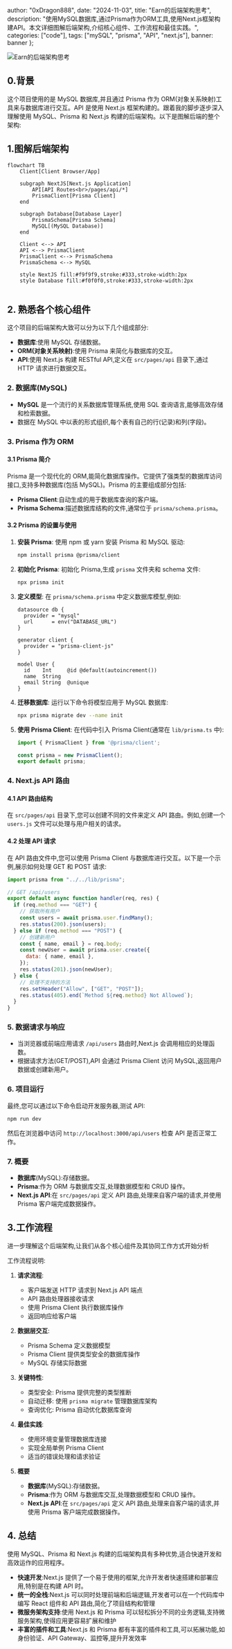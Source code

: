 
  author: "0xDragon888",
  date: "2024-11-03",
  title: "Earn的后端架构思考",
  description: "使用MySQL数据库,通过Prisma作为ORM工具,使用Next.js框架构建API。本文详细图解后端架构,介绍核心组件、工作流程和最佳实践。",
  categories: ["code"],
  tags: ["mySQL", "prisma", "API", "next.js"],
  banner: banner
};


<Image
  src={banner}
  alt="Earn的后端架构思考"
  className="max-h-96 aspect-video object-cover"
/>

## 0.背景

这个项目使用的是 MySQL 数据库,并且通过 Prisma 作为 ORM(对象关系映射)工具来与数据库进行交互。API 是使用 Next.js 框架构建的。跟着我的脚步逐步深入理解使用 MySQL、Prisma 和 Next.js 构建的后端架构。以下是图解后端的整个架构:

## 1.图解后端架构

```mermaid
flowchart TB
    Client[Client Browser/App]

    subgraph NextJS[Next.js Application]
        API[API Routes<br>/pages/api/*]
        PrismaClient[Prisma Client]
    end

    subgraph Database[Database Layer]
        PrismaSchema[Prisma Schema]
        MySQL[(MySQL Database)]
    end

    Client <--> API
    API <--> PrismaClient
    PrismaClient <--> PrismaSchema
    PrismaSchema <--> MySQL

    style NextJS fill:#f9f9f9,stroke:#333,stroke-width:2px
    style Database fill:#f0f0f0,stroke:#333,stroke-width:2px


```

##  2. 熟悉各个核心组件

这个项目的后端架构大致可以分为以下几个组成部分:

- **数据库**:使用 MySQL 存储数据。
- **ORM(对象关系映射)**:使用 Prisma 来简化与数据库的交互。
- **API**:使用 Next.js 构建 RESTful API,定义在 `src/pages/api` 目录下,通过 HTTP 请求进行数据交互。

### 2. 数据库(MySQL)

- **MySQL** 是一个流行的关系数据库管理系统,使用 SQL 查询语言,能够高效存储和检索数据。
- 数据在 MySQL 中以表的形式组织,每个表有自己的行(记录)和列(字段)。

### 3. Prisma 作为 ORM

#### 3.1 Prisma 简介
Prisma 是一个现代化的 ORM,能简化数据库操作。它提供了强类型的数据库访问接口,支持多种数据库(包括 MySQL)。Prisma 的主要组成部分包括:

- **Prisma Client**:自动生成的用于数据库查询的客户端。
- **Prisma Schema**:描述数据库结构的文件,通常位于 `prisma/schema.prisma`。

#### 3.2 Prisma 的设置与使用
1. **安装 Prisma**:
   使用 npm 或 yarn 安装 Prisma 和 MySQL 驱动:
   ```bash
   npm install prisma @prisma/client
   ```

2. **初始化 Prisma**:
   初始化 Prisma,生成 `prisma` 文件夹和 schema 文件:
   ```bash
   npx prisma init
   ```

3. **定义模型**:
   在 `prisma/schema.prisma` 中定义数据库模型,例如:
   ```prisma
   datasource db {
     provider = "mysql"
     url      = env("DATABASE_URL")
   }

   generator client {
     provider = "prisma-client-js"
   }

   model User {
     id    Int     @id @default(autoincrement())
     name  String
     email String  @unique
   }
   ```

4. **迁移数据库**:
   运行以下命令将模型应用于 MySQL 数据库:
   ```bash
   npx prisma migrate dev --name init
   ```

5. **使用 Prisma Client**:
   在代码中引入 Prisma Client(通常在 `lib/prisma.ts` 中):
   ```javascript
   import { PrismaClient } from '@prisma/client';

   const prisma = new PrismaClient();
   export default prisma;
   ```

### 4. Next.js API 路由

#### 4.1 API 路由结构
在 `src/pages/api` 目录下,您可以创建不同的文件来定义 API 路由。例如,创建一个 `users.js` 文件可以处理与用户相关的请求。

#### 4.2 处理 API 请求
在 API 路由文件中,您可以使用 Prisma Client 与数据库进行交互。以下是一个示例,展示如何处理 GET 和 POST 请求:

```javascript
import prisma from "../../lib/prisma";

// GET /api/users
export default async function handler(req, res) {
  if (req.method === "GET") {
    // 获取所有用户
    const users = await prisma.user.findMany();
    res.status(200).json(users);
  } else if (req.method === "POST") {
    // 创建新用户
    const { name, email } = req.body;
    const newUser = await prisma.user.create({
      data: { name, email },
    });
    res.status(201).json(newUser);
  } else {
    // 处理不支持的方法
    res.setHeader("Allow", ["GET", "POST"]);
    res.status(405).end(`Method ${req.method} Not Allowed`);
  }
}
```

### 5. 数据请求与响应

- 当浏览器或前端应用请求 `/api/users` 路由时,Next.js 会调用相应的处理函数。
- 根据请求方法(GET/POST),API 会通过 Prisma Client 访问 MySQL,返回用户数据或创建新用户。

### 6. 项目运行

最终,您可以通过以下命令启动开发服务器,测试 API:

```bash
npm run dev
```

然后在浏览器中访问 `http://localhost:3000/api/users` 检查 API 是否正常工作。

### 7. 概要

- **数据库**(MySQL):存储数据。
- **Prisma**:作为 ORM 与数据库交互,处理数据模型和 CRUD 操作。
- **Next.js API**:在 `src/pages/api` 定义 API 路由,处理来自客户端的请求,并使用 Prisma 客户端完成数据操作。

## 3.工作流程

进一步理解这个后端架构,让我们从各个核心组件及其协同工作方式开始分析


工作流程说明:

1. **请求流程**:
   - 客户端发送 HTTP 请求到 Next.js API 端点
   - API 路由处理器接收请求
   - 使用 Prisma Client 执行数据库操作
   - 返回响应给客户端

2. **数据层交互**:
   - Prisma Schema 定义数据模型
   - Prisma Client 提供类型安全的数据库操作
   - MySQL 存储实际数据

3. **关键特性**:
   - 类型安全: Prisma 提供完整的类型推断
   - 自动迁移: 使用 `prisma migrate` 管理数据库架构
   - 查询优化: Prisma 自动优化数据库查询

4. **最佳实践**:
   - 使用环境变量管理数据库连接
   - 实现全局单例 Prisma Client
   - 适当的错误处理和请求验证

5. **概要**

   - **数据库**(MySQL):存储数据。
   - **Prisma**:作为 ORM 与数据库交互,处理数据模型和 CRUD 操作。
   - **Next.js API**:在 `src/pages/api` 定义 API 路由,处理来自客户端的请求,并使用 Prisma 客户端完成数据操作。

## 4. 总结

使用 MySQL、Prisma 和 Next.js 构建的后端架构具有多种优势,适合快速开发和高效运作的应用程序。

- **快速开发**:Next.js 提供了一个易于使用的框架,允许开发者快速搭建和部署应用,特别是在构建 API 时。
- **统一的全栈**:Next.js 可以同时处理前端和后端逻辑,开发者可以在一个代码库中编写 React 组件和 API 路由,简化了项目结构和管理
- **微服务架构支持**:使用 Next.js 和 Prisma 可以轻松拆分不同的业务逻辑,支持微服务架构,使得应用更容易扩展和维护
- **丰富的插件和工具**:Next.js 和 Prisma 都有丰富的插件和工具,可以拓展功能,如身份验证、API Gateway、监控等,提升开发效率
